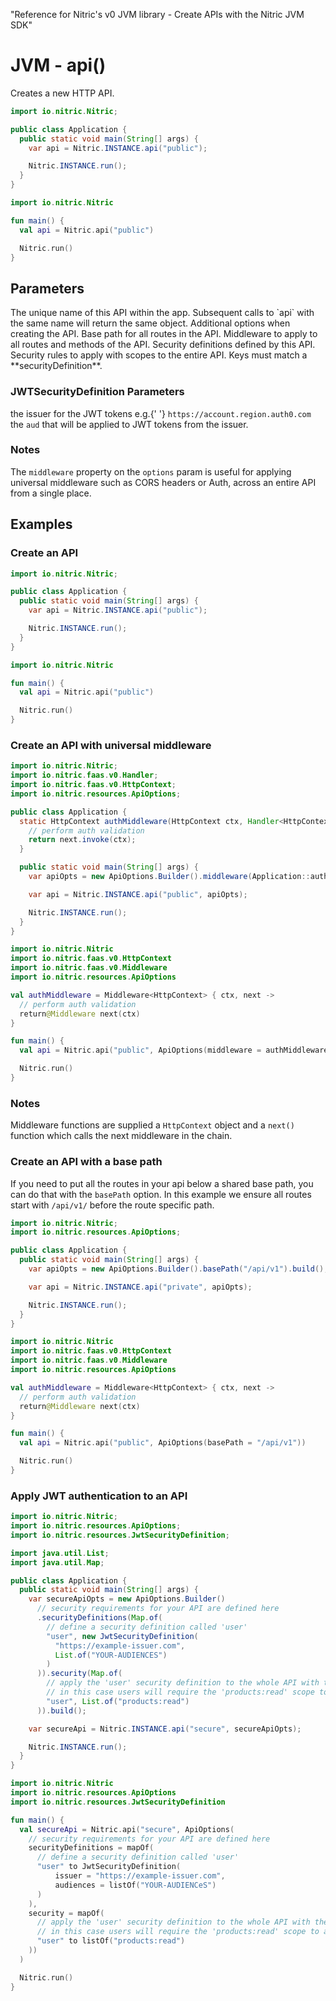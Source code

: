   "Reference for Nitric's v0 JVM library - Create APIs with the Nitric JVM SDK"

# JVM - api()

Creates a new HTTP API.

<CodeGroup>

```java
import io.nitric.Nitric;

public class Application {
  public static void main(String[] args) {
    var api = Nitric.INSTANCE.api("public");

    Nitric.INSTANCE.run();
  }
}
```

```kotlin
import io.nitric.Nitric

fun main() {
  val api = Nitric.api("public")

  Nitric.run()
}
```

</CodeGroup>

## Parameters

<Properties>
  <Property name="name" required type="string">
    The unique name of this API within the app. Subsequent calls to `api` with
    the same name will return the same object.
  </Property>
  <Property name="options" type="ApiOptions">
    Additional options when creating the API.
    <Properties nested>
      <Property name="basePath" type="String">
        Base path for all routes in the API.
      </Property>
      <Property name="middleware" type="HttpMiddleware or List<HttpMiddleware>">
        Middleware to apply to all routes and methods of the API.
      </Property>
      <Property
        name="securityDefinitions"
        type="Map<String, SecurityDefinition>"
      >
        Security definitions defined by this API.
      </Property>
      <Property name="security" type="Map<String, List<String>>">
        Security rules to apply with scopes to the entire API. Keys must match a
        **securityDefinition**.
      </Property>
    </Properties>
  </Property>
</Properties>

### JWTSecurityDefinition Parameters

<Properties>
  <Property name="issuer" required type="String">
    the issuer for the JWT tokens e.g.{' '}
    <code>https://account.region.auth0.com</code>
  </Property>
  <Property name="audiences" required type="List<String>">
    the <code>aud</code> that will be applied to JWT tokens from the issuer.
  </Property>
</Properties>

### Notes

The `middleware` property on the `options` param is useful for applying universal middleware such as CORS headers or Auth, across an entire API from a single place.

## Examples

### Create an API

<CodeGroup>

```java
import io.nitric.Nitric;

public class Application {
  public static void main(String[] args) {
    var api = Nitric.INSTANCE.api("public");

    Nitric.INSTANCE.run();
  }
}
```

```kotlin
import io.nitric.Nitric

fun main() {
  val api = Nitric.api("public")

  Nitric.run()
}
```

</CodeGroup>

### Create an API with universal middleware

<CodeGroup>

```java
import io.nitric.Nitric;
import io.nitric.faas.v0.Handler;
import io.nitric.faas.v0.HttpContext;
import io.nitric.resources.ApiOptions;

public class Application {
  static HttpContext authMiddleware(HttpContext ctx, Handler<HttpContext> next) {
    // perform auth validation
    return next.invoke(ctx);
  }

  public static void main(String[] args) {
    var apiOpts = new ApiOptions.Builder().middleware(Application::authMiddleware).build();

    var api = Nitric.INSTANCE.api("public", apiOpts);

    Nitric.INSTANCE.run();
  }
}
```

```kotlin
import io.nitric.Nitric
import io.nitric.faas.v0.HttpContext
import io.nitric.faas.v0.Middleware
import io.nitric.resources.ApiOptions

val authMiddleware = Middleware<HttpContext> { ctx, next ->
  // perform auth validation
  return@Middleware next(ctx)
}

fun main() {
  val api = Nitric.api("public", ApiOptions(middleware = authMiddleware))

  Nitric.run()
}
```

</CodeGroup>

### Notes

Middleware functions are supplied a `HttpContext` object and a `next()` function which calls the next middleware in the chain.

### Create an API with a base path

If you need to put all the routes in your api below a shared base path, you can do that with the `basePath` option. In this example we ensure all routes start with `/api/v1/` before the route specific path.

<CodeGroup>

```java
import io.nitric.Nitric;
import io.nitric.resources.ApiOptions;

public class Application {
  public static void main(String[] args) {
    var apiOpts = new ApiOptions.Builder().basePath("/api/v1").build();

    var api = Nitric.INSTANCE.api("private", apiOpts);

    Nitric.INSTANCE.run();
  }
}
```

```kotlin
import io.nitric.Nitric
import io.nitric.faas.v0.HttpContext
import io.nitric.faas.v0.Middleware
import io.nitric.resources.ApiOptions

val authMiddleware = Middleware<HttpContext> { ctx, next ->
  // perform auth validation
  return@Middleware next(ctx)
}

fun main() {
  val api = Nitric.api("public", ApiOptions(basePath = "/api/v1"))

  Nitric.run()
}
```

</CodeGroup>

### Apply JWT authentication to an API

<CodeGroup>

```java
import io.nitric.Nitric;
import io.nitric.resources.ApiOptions;
import io.nitric.resources.JwtSecurityDefinition;

import java.util.List;
import java.util.Map;

public class Application {
  public static void main(String[] args) {
    var secureApiOpts = new ApiOptions.Builder()
      // security requirements for your API are defined here
      .securityDefinitions(Map.of(
        // define a security definition called 'user'
        "user", new JwtSecurityDefinition(
          "https://example-issuer.com",
          List.of("YOUR-AUDIENCES")
        )
      )).security(Map.of(
        // apply the 'user' security definition to the whole API with the scopes required.
        // in this case users will require the 'products:read' scope to access the API
        "user", List.of("products:read")
      )).build();

    var secureApi = Nitric.INSTANCE.api("secure", secureApiOpts);

    Nitric.INSTANCE.run();
  }
}
```

```kotlin
import io.nitric.Nitric
import io.nitric.resources.ApiOptions
import io.nitric.resources.JwtSecurityDefinition

fun main() {
  val secureApi = Nitric.api("secure", ApiOptions(
    // security requirements for your API are defined here
    securityDefinitions = mapOf(
      // define a security definition called 'user'
      "user" to JwtSecurityDefinition(
          issuer = "https://example-issuer.com",
          audiences = listOf("YOUR-AUDIENCeS")
      )
    ),
    security = mapOf(
      // apply the 'user' security definition to the whole API with the scopes required.
      // in this case users will require the 'products:read' scope to access the API
      "user" to listOf("products:read")
    ))
  )

  Nitric.run()
}
```

</CodeGroup>
